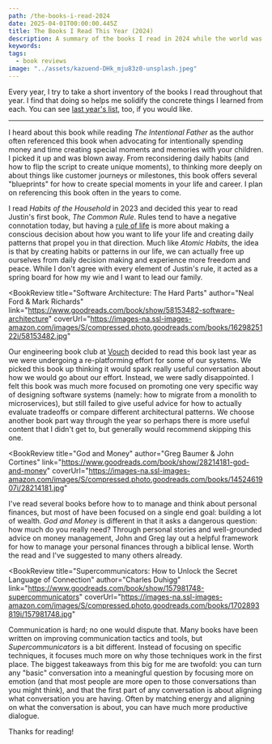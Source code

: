 ```yaml
---
path: /the-books-i-read-2024
date: 2025-04-01T00:00:00.445Z
title: The Books I Read This Year (2024)
description: A summary of the books I read in 2024 while the world was still in chaos.
keywords:
tags:
  - book reviews
image: "../assets/kazuend-DHk_mju83z0-unsplash.jpeg"
---
```




Every year, I try to take a short inventory of the books I read throughout that year. I find that doing so helps me solidify the concrete things I learned from each. You can see [last year's list](https://dangoslen.me/blog/the-books-i-read-this-year-2023), too, if you would like.

---


<BookReview title="The Power of Moments"
  author="Chip Heath"
  link="https://www.goodreads.com/book/show/34466952-the-power-of-moments"
  coverUrl="https://images-na.ssl-images-amazon.com/images/S/compressed.photo.goodreads.com/books/1506854677i/34466952.jpg">

I heard about this book while reading _The Intentional Father_ as the author often referenced this book when advocating for intentionally spending money and time creating special moments and memories with your children. I picked it up and was blown away. From reconsidering daily habits (and how to flip the script to create unique moments), to thinking more deeply on about things like customer journeys or milestones, this book offers several "blueprints" for how to create special moments in your life and career. I plan on referencing this book often in the years to come.  

</BookReview>

<BookReview title="The Common Rule" 
  author="Justin Whitmel Earley" 
  link="https://www.goodreads.com/book/show/41252565-the-common-rule" 
  coverUrl="https://images-na.ssl-images-amazon.com/images/S/compressed.photo.goodreads.com/books/1534727778i/41252565.jpg">

I read _Habits of the Household_ in 2023 and decided this year to read Justin's first book, _The Common Rule_. Rules tend to have a negative connotation today, but having a [rule of life](https://www.thegospelcoalition.org/article/skip-resolutions-make-rule-life/) is more about making a conscious decision about how you want to life your life and creating daily patterns that propel you in that direction. Much like _Atomic Habits_, the idea is that by creating habits or patterns in our life, we can actually free up ourselves from daily decision making and experience more freedom and peace. While I don't agree with every element of Justin's rule, it acted as a spring board for how my wie and I want to lead our family.

</BookReview>

<BookReview title="Software Architecture: The Hard Parts"
  author="Neal Ford & Mark Richards"
  link="https://www.goodreads.com/book/show/58153482-software-architecture"
  coverUrl="https://images-na.ssl-images-amazon.com/images/S/compressed.photo.goodreads.com/books/1629825122i/58153482.jpg"
>

Our engineering book club at [Vouch](https://vouch.us) decided to read this book last year as we were undergoing a re-platforming effort for some of our systems. We picked this book up thinking it would spark really useful conversation about how we would go about our effort. Instead, we were sadly disappointed. I felt this book was much more focused on promoting one very specific way of designing software systems (namely: how to migrate from a monolith to microservices), but still failed to give useful advice for how to actually evaluate tradeoffs or compare different architectural patterns. We choose another book part way through the year so perhaps there is more useful content that I didn't get to, but generally would recommend skipping this one.

</BookReview>

<BookReview title="God and Money"
  author="Greg Baumer & John Cortines"
  link="https://www.goodreads.com/book/show/28214181-god-and-money"
  coverUrl="https://images-na.ssl-images-amazon.com/images/S/compressed.photo.goodreads.com/books/1452461907i/28214181.jpg"
>

I've read several books before how to to manage and think about personal finances, but most of have been focused on a single end goal: building a lot of wealth. _God and Money_ is different in that it asks a dangerous question: how much do you really need? Through personal stories and well-grounded advice on money management, John and Greg lay out a helpful framework for how to manage your personal finances through a biblical lense. Worth the read and I've suggested to many others already.

</BookReview>

<BookReview title="Supercommunicators: How to Unlock the Secret Language of Connection"
  author="Charles Duhigg"
  link="https://www.goodreads.com/book/show/157981748-supercommunicators"
  coverUrl="https://images-na.ssl-images-amazon.com/images/S/compressed.photo.goodreads.com/books/1702893819i/157981748.jpg"
>

Communication is hard; no one would dispute that. Many books have been written on improving communication tactics and tools, but _Supercommunicators_ is a bit different. Instead of focusing on specific techniques, it focuses much more on why those techniques work in the first place. The biggest takeaways from this big for me are twofold: you can turn any "basic" conversation into a meaningful question by focusing more on emotion (and that most people are more open to those conversations than you might think), and that the first part of any conversation is about aligning what conversation you are having. Often by matching energy and aligning on what the conversation is about, you can have much more productive dialogue.

</BookReview>

Thanks for reading! 





